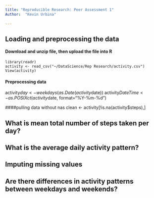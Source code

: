 ```yaml
---
title: "Reproducible Research: Peer Assessment 1"
Author:  "Kevin Urbina" 
  
---
```



## Loading and preprocessing the data
#### Download and unzip file, then upload the file into R 
```
library(readr)
activity <- read_csv("~/DataScience/Rep Research/activity.csv")
View(activity)
```
#### Preprocessing data

activity$day <- weekdays(as.Date(activity$date))
activity$DateTime<- as.POSIXct(activity$date, format="%Y-%m-%d")

####pulling data without nas
clean <- activity[!is.na(activity$steps),]

## What is mean total number of steps taken per day?



## What is the average daily activity pattern?



## Imputing missing values



## Are there differences in activity patterns between weekdays and weekends?
